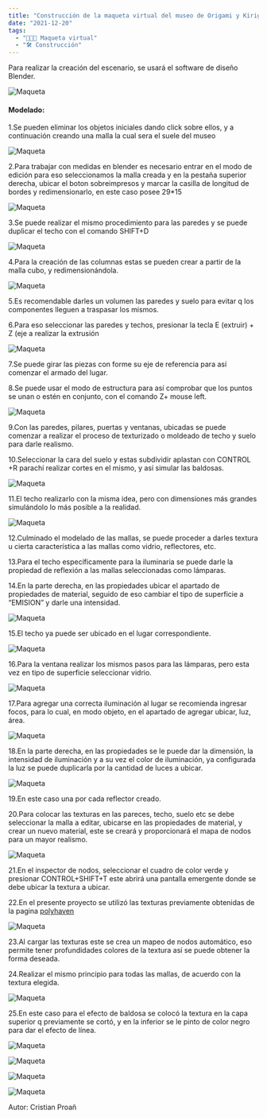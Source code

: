```yaml
---
title: "Construcción de la maqueta virtual del museo de Origami y Kirigami "
date: "2021-12-20"
tags:
  - "🧑🏻‍💻 Maqueta virtual"
  - "🛠️ Construcción"
---
```


Para realizar la creación del escenario, se usará el software de diseño Blender.

![Maqueta](/images/maqueta-virtual-museo/1.png)

#### Modelado:

1.Se pueden eliminar los objetos iniciales dando click sobre ellos, y a continuación creando una malla la cual sera el suele del museo

![Maqueta](/images/maqueta-virtual-museo/2.png)

2.Para trabajar con medidas en blender es necesario entrar en el modo de edición para eso seleccionamos la malla creada y en la pestaña superior derecha, ubicar el boton sobreimpresos y marcar la casilla de longitud de bordes y redimensionarlo, en este caso posee 29\*15

![Maqueta](/images/maqueta-virtual-museo/3.png)

3.Se puede realizar el mismo procedimiento para las paredes y se puede duplicar el techo con el comando SHIFT+D

![Maqueta](/images/maqueta-virtual-museo/4.png)

4.Para la creación de las columnas estas se pueden crear a partir de la malla cubo, y redimensionándola.

![Maqueta](/images/maqueta-virtual-museo/5.png)

5.Es recomendable darles un volumen las paredes y suelo para evitar q los componentes lleguen a traspasar los mismos.

6.Para eso seleccionar las paredes y techos, presionar la tecla E (extruir) + Z (eje a realizar la extrusión

![Maqueta](/images/maqueta-virtual-museo/6.png)

7.Se puede girar las piezas con forme su eje de referencia para así comenzar el armado del lugar.

8.Se puede usar el modo de estructura para así comprobar que los puntos se unan o estén en conjunto, con el comando Z+ mouse left.

![Maqueta](/images/maqueta-virtual-museo/7.png)

9.Con las paredes, pilares, puertas y ventanas, ubicadas se puede comenzar a realizar el proceso de texturizado o moldeado de techo y suelo para darle realismo.

10.Seleccionar la cara del suelo y estas subdividir aplastan con CONTROL +R parachí realizar cortes en el mismo, y así simular las baldosas.

![Maqueta](/images/maqueta-virtual-museo/8.png)

11.El techo realizarlo con la misma idea, pero con dimensiones más grandes simulándolo lo más posible a la realidad.

![Maqueta](/images/maqueta-virtual-museo/9.png)

12.Culminado el modelado de las mallas, se puede proceder a darles textura u cierta característica a las mallas como vidrio, reflectores, etc.

13.Para el techo específicamente para la iluminaria se puede darle la propiedad de reflexión a las mallas seleccionadas como lámparas.

14.En la parte derecha, en las propiedades ubicar el apartado de propiedades de material, seguido de eso cambiar el tipo de superficie a “EMISION” y darle una intensidad.

![Maqueta](/images/maqueta-virtual-museo/10.png)

15.El techo ya puede ser ubicado en el lugar correspondiente.

![Maqueta](/images/maqueta-virtual-museo/11.png)

16.Para la ventana realizar los mismos pasos para las lámparas, pero esta vez en tipo de superficie seleccionar vidrio.

![Maqueta](/images/maqueta-virtual-museo/12.png)

17.Para agregar una correcta iluminación al lugar se recomienda ingresar focos, para lo cual, en modo objeto, en el apartado de agregar ubicar, luz, área.

![Maqueta](/images/maqueta-virtual-museo/13.png)

18.En la parte derecha, en las propiedades se le puede dar la dimensión, la intensidad de iluminación y a su vez el color de iluminación, ya configurada la luz se puede duplicarla por la cantidad de luces a ubicar.

![Maqueta](/images/maqueta-virtual-museo/14.png)

19.En este caso una por cada reflector creado.

20.Para colocar las texturas en las pareces, techo, suelo etc se debe seleccionar la malla a editar, ubicarse en las propiedades de material, y crear un nuevo material, este se creará y proporcionará el mapa de nodos para un mayor realismo.

![Maqueta](/images/maqueta-virtual-museo/15.png)

21.En el inspector de nodos, seleccionar el cuadro de color verde y presionar CONTROL+SHIFT+T este abrirá una pantalla emergente donde se debe ubicar la textura a ubicar.

22.En el presente proyecto se utilizó las texturas previamente obtenidas de la pagina [polyhaven](https://polyhaven.com/textures)

![Maqueta](/images/maqueta-virtual-museo/16.png)

23.Al cargar las texturas este se crea un mapeo de nodos automático, eso permite tener profundidades colores de la textura así se puede obtener la forma deseada.

24.Realizar el mismo principio para todas las mallas, de acuerdo con la textura elegida.

![Maqueta](/images/maqueta-virtual-museo/17.png)

25.En este caso para el efecto de baldosa se colocó la textura en la capa superior q previamente se cortó, y en la inferior se le pinto de color negro para dar el efecto de línea.

![Maqueta](/images/maqueta-virtual-museo/18.png)

![Maqueta](/images/maqueta-virtual-museo/19.png)

![Maqueta](/images/maqueta-virtual-museo/exterior.gif)

![Maqueta](/images/maqueta-virtual-museo/interior.gif)

Autor: Cristian Proañ
